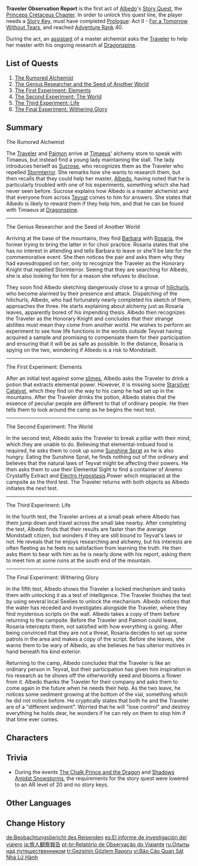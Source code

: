 {{Act Infobox
|image          = Story Card Princeps Cretaceus Chapter Act I.png
|type           = Story
|chapter        = Princeps Cretaceus Chapter
|actNum         = I
|character      = Albedo
|ARReq          = 40
|keyReq         = 1
|archonQuestReq = [[Prologue]]: Act II - [[For a Tomorrow Without Tears]]
}}
'''Traveler Observation Report''' is the first act of [[Albedo]]'s [[Story Quest]], the [[Princeps Cretaceus Chapter]]. In order to unlock this quest line, the player needs a [[Story Key]], must have completed [[Prologue]]: Act II - [[For a Tomorrow Without Tears]], and reached [[Adventure Rank]] 40.

During the act, an [[Sucrose|assistant]] of a master alchemist asks the [[Traveler]] to help her master with his ongoing research at [[Dragonspine]].

==List of Quests==
# [[The Rumored Alchemist]]
# [[The Genius Researcher and the Seed of Another World]]
# [[The First Experiment: Elements]]
# [[The Second Experiment: The World]]
# [[The Third Experiment: Life]]
# [[The Final Experiment: Withering Glory]]

==Summary==
;The Rumored Alchemist
The [[Traveler]] and [[Paimon]] arrive at [[Timaeus]]' alchemy store to speak with Timaeus, but instead find a young lady maintaining the stall. The lady introduces herself as [[Sucrose]], who recognizes them as the Traveler who repelled [[Dvalin|Stormterror]]. She remarks how she wants to research them, but then recalls that they could help her master, [[Albedo]], having noted that he is particularly troubled with one of his experiments, something which she had never seen before. Sucrose explains how Albedo is a master alchemist and that everyone from across [[Teyvat]] comes to him for answers. She states that Albedo is likely to reward them if they help him, and that he can be found with Timaeus at [[Dragonspine]].
----
;The Genius Researcher and the Seed of Another World
Arriving at the base of the mountains, they find [[Barbara]] with [[Rosaria]], the former trying to bring the latter in for choir practice. Rosaria states that she has no interest in attending and tells Barbara to leave or she'll be late for the commemorative event. She then notices the pair and asks them why they had eavesdropped on her, only to recognize the Traveler as the Honorary Knight that repelled Stormterror. Seeing that they are searching for Albedo, she is also looking for him for a reason she refuses to disclose.

They soon find Albedo sketching dangerously close to a group of [[hilichurls]], who become alarmed by their presence and attack. Dispatching of the hilichurls, Albedo, who had fortunately nearly completed his sketch of them, approaches the three. He starts explaining about alchemy just as Rosaria leaves, apparently bored of his impending thesis. Albedo then recognizes the Traveler as the Honorary Knight and concludes that their strange abilities must mean they come from another world. He wishes to perform an experiment to see how life functions in the worlds outside Teyvat having acquired a sample and promising to compensate them for their participation and ensuring that it will be as safe as possible. In the distance, Rosaria is spying on the two, wondering if Albedo is a risk to Mondstadt.
----
;The First Experiment<nowiki>:</nowiki> Elements
After an initial test against some [[slimes]], Albedo asks the Traveler to drink a potion that extracts elemental power. However, it is missing some [[Starsilver Catalyst]], which they find on the way to his camp he had set up in the mountains. After the Traveler drinks the potion, Albedo states that the essence of peculiar people are different to that of ordinary people. He then tells them to look around the camp as he begins the next test.
----
;The Second Experiment<nowiki>:</nowiki> The World
In the second test, Albedo asks the Traveler to break a pillar with their mind, which they are unable to do. Believing that elemental-imbued food is required, he asks them to cook up some [[Sunshine Sprat]] as he is also hungry. Eating the Sunshine Sprat, he finds nothing out of the ordinary and believes that the natural laws of Teyvat might be affecting their powers. He then asks them to use their Elemental Sight to find a container of Anemo Crystalfly Extract and [[Electro Hypostasis]] Power which misplaced at the campsite as the third test. The Traveler returns with both objects as Albedo initiates the next test.
----
;The Third Experiment<nowiki>:</nowiki> Life
In the fourth test, the Traveler arrives at a small peak where Albedo has them jump down and travel across the small lake nearby. After completing the test, Albedo finds that their results are faster than the average Mondstadt citizen, but wonders if they are still bound to Teyvat's laws or not. He reveals that he enjoys researching and alchemy, but his interests are often fleeting as he feels no satisfaction from learning the truth. He then asks them to bear with him as he is nearly done with his report, asking them to meet him at some ruins at the south end of the mountain.
----
;The Final Experiment<nowiki>:</nowiki> Withering Glory
In the fifth test, Albedo shows the Traveler a locked mechanism and tasks them with unlocking it as a test of intelligence. The Traveler finishes the test by using several local Seelies to unlock the mechanism. Albedo notices that the water has receded and investigates alongside the Traveler, where they find mysterious scripts on the wall. Albedo takes a copy of them before returning to the campsite. Before the Traveler and Paimon could leave, Rosaria intercepts them, not satisfied with how everything is going. After being convinced that they are not a threat, Rosaria decides to set up some patrols in the area and makes a copy of the script. Before she leaves, she warns them to be wary of Albedo, as she believes he has ulterior motives in hand beneath his kind exterior.

Returning to the camp, Albedo concludes that the Traveler is like an ordinary person in Teyvat, but their participation has given him inspiration in his research as he shows off the otherworldly seed and blooms a flower from it. Albedo thanks the Traveler for their company and asks them to come again in the future when he needs their help. As the two leave, he notices some sediment growing at the bottom of the vial, something which he did not notice before. He cryptically states that both he and the Traveler are of a "different sediment". Worried that he will "lose control" and destroy everything he holds dear, he wonders if he can rely on them to stop him if that time ever comes.

==Characters==
{{Character Appearances|Traveler Observation Report|type=Story Quest}}

==Trivia==
* During the events [[The Chalk Prince and the Dragon]] and [[Shadows Amidst Snowstorms]], the requirements for the story quest were lowered to an AR level of 20 and no story keys.

==Other Languages==
{{Other Languages
|en      = Traveler Observation Report
|zhs     = 旅行者观察报告
|zhs_rm  = Lǚxíngzhě Guānchá Bàogào
|zht     = 旅行者觀察報告
|zht_rm  = Lǚxíngzhě Guānchá Bàogào
|zh_tl   = Traveler Observation Report
|ja      = 旅人観察報告
|ja_rm   = Tabibito Kansatsu Houkoku
|ja_tl   = Traveler Observation Report
|ko      = 여행자 관찰 보고
|ko_tl   = Traveler Observation Report
|es      = El informe de investigación del viajero
|es_tl   = The Investigation Report of the Traveler
|es_note = {{es|Del viajero}} is a masculine term.
|fr      = Rapport d'observation de voyage
|fr_tl   = Travel Observation Report
|ru      = Опыты над путешественником
|ru_tl   = Experiments on the Traveler
|th      = รายงานการสังเกตนักเดินทาง
|th_rm   = Raingan Kan Sangket Nakdoenthang
|th_tl   = Traveler Observation Report
|vi      = Báo Cáo Quan Sát Nhà Lữ Hành
|vi_tl   = 
|de      = Beobachtungsbericht des Reisenden
|de_tl   = Traveler's Observation Report
|id      = Laporan Observasi Pengembara
|id_tl   = Traveler Observation Report
|pt      = Relatório de Observação do Viajante
|pt_tl   = Observation Report of the Traveler
|pt_note = {{pt|Do Viajante}} is a masculine term.
|tr      = Gezginin Gözlem Raporu
|tr_tl   = Traveler's Observation Report
|it      = Rapporto di osservazione del viaggiatore
|it_tl   = 
}}

==Change History==
{{Change History|1.2}}

[[de:Beobachtungsbericht des Reisenden]]
[[es:El informe de investigación del viajero]]
[[ja:旅人観察報告]]
[[pt-br:Relatório de Observação do Viajante]]
[[ru:Опыты над путешественником]]
[[tr:Gezginin Gözlem Raporu]]
[[vi:Báo Cáo Quan Sát Nhà Lữ Hành]]